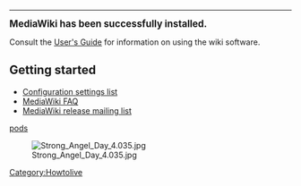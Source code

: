 ------------

<big>'''MediaWiki has been successfully installed.'''</big>

Consult the [http://meta.wikimedia.org/wiki/Help:Contents User's Guide] for information on using the wiki software.

== Getting started ==

* [http://www.mediawiki.org/wiki/Help:Configuration_settings Configuration settings list]
* [http://www.mediawiki.org/wiki/Help:FAQ MediaWiki FAQ]
* [http://mail.wikimedia.org/mailman/listinfo/mediawiki-announce MediaWiki release mailing list]

[[pods]]

[[Image:Strong Angel Day 4.035.jpg]]

[[Category:Howtolive]]